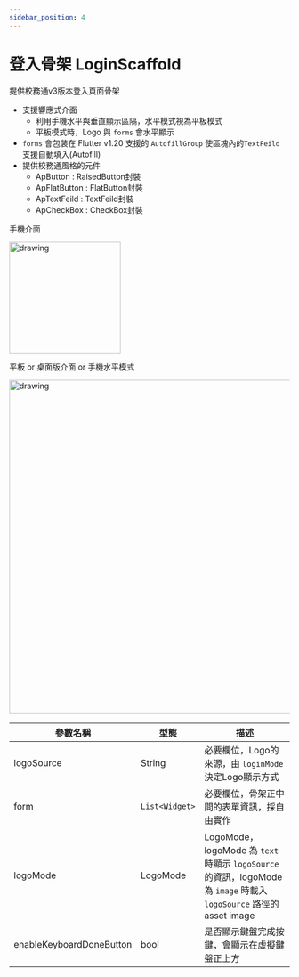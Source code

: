 ```yaml
---
sidebar_position: 4
---
```


# 登入骨架 LoginScaffold

提供校務通v3版本登入頁面骨架
 - 支援響應式介面
   - 利用手機水平與垂直顯示區隔，水平模式視為平板模式
   - 平板模式時，Logo 與 `forms` 會水平顯示
 - `forms` 會包裝在 Flutter v1.20 支援的 `AutofillGroup` 使區塊內的`TextFeild` 支援自動填入(Autofill)
 - 提供校務通風格的元件
   - ApButton : RaisedButton封裝
   - ApFlatButton : FlatButton封裝
   - ApTextFeild : TextFeild封裝
   - ApCheckBox : CheckBox封裝

 手機介面

 <img src="images/scaffolds/login/mobile.png" alt="drawing" width="200"/>

平板 or 桌面版介面 or 手機水平模式

 <img src="images/scaffolds/login/tablet.png" alt="drawing" width="600"/>

| 參數名稱                         | 型態                             | 描述                             |
| ------------------------------- | ------------------------------- | ------------------------------- |
| logoSource | String | 必要欄位，Logo的來源，由 `loginMode` 決定Logo顯示方式 |
| form | `List<Widget>` | 必要欄位，骨架正中間的表單資訊，採自由實作 |
| logoMode | LogoMode | LogoMode，logoMode 為 `text`時顯示 `logoSource` 的資訊，logoMode 為 `image` 時載入 `logoSource` 路徑的 asset image|
| enableKeyboardDoneButton | bool | 是否顯示鍵盤完成按鍵，會顯示在虛擬鍵盤正上方 |
